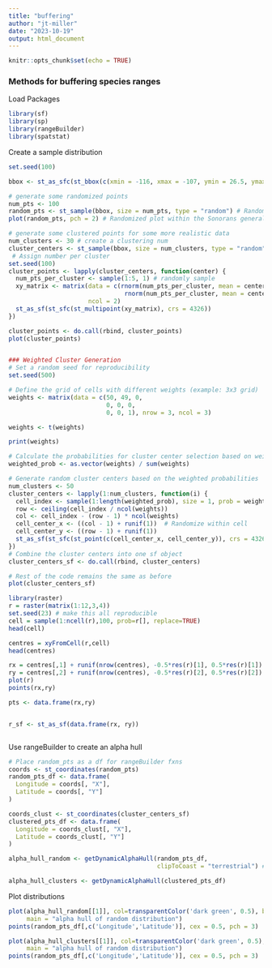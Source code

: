 ```yaml
---
title: "buffering"
author: "jt-miller"
date: "2023-10-19"
output: html_document
---
```


```r
knitr::opts_chunk$set(echo = TRUE)
```

### Methods for buffering species ranges

Load Packages
```r
library(sf)
library(sp)
library(rangeBuilder)
library(spatstat)
```

Create a sample distribution 
```r
set.seed(100)

bbox <- st_as_sfc(st_bbox(c(xmin = -116, xmax = -107, ymin = 26.5, ymax = 35), crs = 4326)) # Create a bounding box that roughly is around the sonoran

# generate some randomized points 
num_pts <- 100
random_pts <- st_sample(bbox, size = num_pts, type = "random") # Random dispersion
plot(random_pts, pch = 2) # Randomized plot within the Sonorans general range 

# generate some clustered points for some more realistic data
num_clusters <- 30 # create a clustering num 
cluster_centers <- st_sample(bbox, size = num_clusters, type = "random") # generate anchor pts
 # Assign number per cluster
set.seed(100)
cluster_points <- lapply(cluster_centers, function(center) {
  num_pts_per_cluster <- sample(1:5, 1) # randomly sample
  xy_matrix <- matrix(data = c(rnorm(num_pts_per_cluster, mean = center[1], sd = 0.1),
                                rnorm(num_pts_per_cluster, mean = center[2], sd = 0.1)),
                      ncol = 2)
  st_as_sf(st_sfc(st_multipoint(xy_matrix), crs = 4326))
})

cluster_points <- do.call(rbind, cluster_points)
plot(cluster_points)


### Weighted Cluster Generation
# Set a random seed for reproducibility
set.seed(500)

# Define the grid of cells with different weights (example: 3x3 grid)
weights <- matrix(data = c(50, 49, 0,
                           0, 0, 0, 
                           0, 0, 1), nrow = 3, ncol = 3)

weights <- t(weights)

print(weights)

# Calculate the probabilities for cluster center selection based on weights
weighted_prob <- as.vector(weights) / sum(weights)

# Generate random cluster centers based on the weighted probabilities
num_clusters <- 50
cluster_centers <- lapply(1:num_clusters, function(i) {
  cell_index <- sample(1:length(weighted_prob), size = 1, prob = weighted_prob)
  row <- ceiling(cell_index / ncol(weights))
  col <- cell_index - (row - 1) * ncol(weights)
  cell_center_x <- ((col - 1) + runif(1))  # Randomize within cell
  cell_center_y <- ((row - 1) + runif(1))
  st_as_sf(st_sfc(st_point(c(cell_center_x, cell_center_y)), crs = 4326))
})
# Combine the cluster centers into one sf object
cluster_centers_sf <- do.call(rbind, cluster_centers)

# Rest of the code remains the same as before
plot(cluster_centers_sf)

```
```r
library(raster)
r = raster(matrix(1:12,3,4))
set.seed(23) # make this all reproducible
cell = sample(1:ncell(r),100, prob=r[], replace=TRUE)
head(cell)

centres = xyFromCell(r,cell)
head(centres)

rx = centres[,1] + runif(nrow(centres), -0.5*res(r)[1], 0.5*res(r)[1])
ry = centres[,2] + runif(nrow(centres), -0.5*res(r)[2], 0.5*res(r)[2])
plot(r)
points(rx,ry)

pts <- data.frame(rx,ry)


r_sf <- st_as_sf(data.frame(rx, ry))



```


Use rangeBuilder to create an alpha hull 
```r
# Place random_pts as a df for rangeBuilder fxns 
coords <- st_coordinates(random_pts)
random_pts_df <- data.frame(
  Longitude = coords[, "X"], 
  Latitude = coords[, "Y"]
)

coords_clust <- st_coordinates(cluster_centers_sf)
clustered_pts_df <- data.frame(
  Longitude = coords_clust[, "X"], 
  Latitude = coords_clust[, "Y"]
)

alpha_hull_random <- getDynamicAlphaHull(random_pts_df,
                                         clipToCoast = "terrestrial") # Note that this argument is default

alpha_hull_clusters <- getDynamicAlphaHull(clustered_pts_df)
```


Plot distributions
```r
plot(alpha_hull_random[[1]], col=transparentColor('dark green', 0.5), border = NA,
     main = "alpha hull of random distribution")
points(random_pts_df[,c('Longitude','Latitude')], cex = 0.5, pch = 3)

plot(alpha_hull_clusters[[1]], col=transparentColor('dark green', 0.5), border = NA,
     main = "alpha hull of random distribution")
points(random_pts_df[,c('Longitude','Latitude')], cex = 0.5, pch = 3)
```

